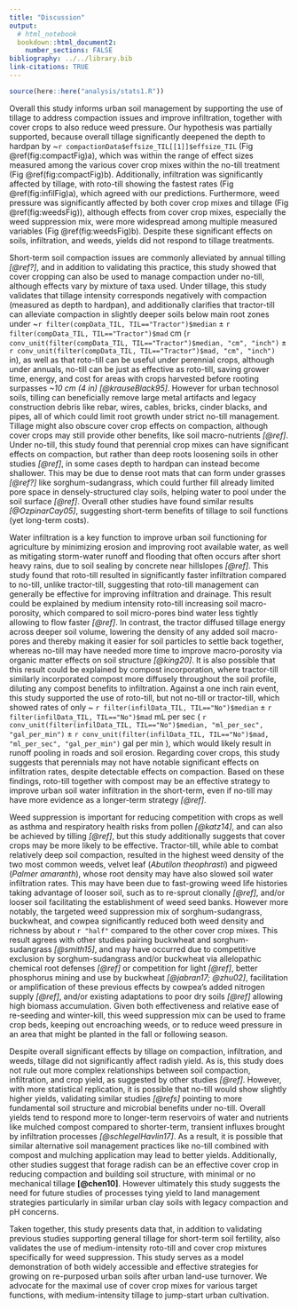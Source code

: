 ```yaml
---
title: "Discussion"
output: 
  # html_notebook
  bookdown::html_document2:
    number_sections: FALSE
bibliography: ../../library.bib
link-citations: TRUE
---
```



<!-- # Outline -->

<!-- - hypothesis -->
<!-- - tillage -->
<!-- - infiltration -->
<!-- - weeds -->
<!-- - yield -->
<!-- - conclusion -->


```r
source(here::here("analysis/stats1.R"))
```


Overall this study informs urban soil management by supporting the use of tillage to address compaction issues and improve infiltration, together with cover crops to also reduce weed pressure.
Our hypothesis was partially supported, because overall tillage significantly deepened the depth to hardpan by ~`r compactionData$effsize_TIL[[1]]$effsize_TIL` (Fig \@ref(fig:compactFig)a), which was within the range of effect sizes measured among the various cover crop mixes within the no-till treatment (Fig \@ref(fig:compactFig)b). 
Additionally, infiltration was significantly affected by tillage, with roto-till showing the fastest rates (Fig \@ref(fig:infilFig)a), which agreed with our predictions.
Furthermore, weed pressure was significantly affected by both cover crop mixes and tillage (Fig \@ref(fig:weedsFig)), although effects from cover crop mixes, especially the weed suppression mix, were more widespread among multiple measured variables (Fig \@ref(fig:weedsFig)b).
Despite these significant effects on soils, infiltration, and weeds, yields did not respond to tillage treatments.


<!-- ## Compaction -->


Short-term soil compaction issues are commonly alleviated by annual tilling *[@ref?]*, and in addition to validating this practice, this study showed that cover cropping can also be used to manage compaction under no-till, although effects vary by mixture of taxa used.
Under tillage, this study validates that tillage intensity corresponds negatively with compaction (measured as depth to hardpan), and additionally clarifies that tractor-till can alleviate compaction in slightly deeper soils below main root zones under 
~`r filter(compData_TIL, TIL=="Tractor")$median` ± 
`r filter(compData_TIL, TIL=="Tractor")$mad` cm 
(`r conv_unit(filter(compData_TIL, TIL=="Tractor")$median, "cm", "inch")` ± 
`r conv_unit(filter(compData_TIL, TIL=="Tractor")$mad, "cm", "inch")` in), 
as well as that roto-till can be useful under perennial crops, although under annuals, no-till can be just as effective as roto-till, saving grower time, energy, and cost for areas with crops harvested before rooting surpasses *~10 cm (4 in)* *[@krauseBlack95]*.
However for urban technosol soils, tilling can beneficially remove large metal artifacts and legacy construction debris like rebar, wires, cables, bricks, cinder blacks, and pipes, all of which could limit root growth under strict no-till management. 
Tillage might also obscure cover crop effects on compaction, although cover crops may still provide other benefits, like soil macro-nutrients *[@ref]*.
Under no-till, this study found that perennial crop mixes can have significant effects on compaction, but rather than deep roots loosening soils in other studies *[@ref]*, in some cases depth to hardpan can instead become shallower.
This may be due to dense root mats that can form under grasses *[@ref?]* like sorghum-sudangrass, which could further fill already limited pore space in densely-structured clay soils, helping water to pool under the soil surface *[@ref]*.
Overall other studies have found similar results *[@OzpinarCay05]*, suggesting short-term benefits of tillage to soil functions (yet long-term costs).


<!-- ## Infiltration -->


Water infiltration is a key function to improve urban soil functioning for agriculture by minimizing erosion and improving root available water, as well as mitigating storm-water runoff and flooding that often occurs after short heavy rains, due to soil sealing by concrete near hillslopes *[@ref]*.
This study found that roto-till resulted in significantly faster infiltration compared to no-till, unlike tractor-till, suggesting that roto-till management can generally be effective for improving infiltration and drainage.
This result could be explained by medium intensity roto-till increasing soil macro-porosity, which compared to soil micro-pores bind water less tightly allowing to flow faster *[@ref]*.
In contrast, the tractor diffused tillage energy across deeper soil volume, lowering the density of any added soil macro-pores and thereby making it easier for soil particles to settle back together, whereas no-till may have needed more time to improve macro-porosity via organic matter effects on soil structure *[@king20]*.
It is also possible that this result could be explained by compost incorporation, where tractor-till similarly incorporated compost more diffusely throughout the soil profile, diluting any compost benefits to infiltration.
Against a one inch rain event, this study supported the use of roto-till, but not no-till or tractor-till, which showed rates of only 
~ `r filter(infilData_TIL, TIL=="No")$median` ±
`r filter(infilData_TIL, TIL=="No")$mad` mL per sec
(
`r conv_unit(filter(infilData_TIL, TIL=="No")$median, "ml_per_sec", "gal_per_min")` ±
`r conv_unit(filter(infilData_TIL, TIL=="No")$mad, "ml_per_sec", "gal_per_min")` gal per min
), 
which would likely result in runoff pooling in roads and soil erosion.
Regarding cover crops, this study suggests that perennials may not have notable significant effects on infiltration rates, despite detectable effects on compaction.
Based on these findings, roto-till together with compost may be an effective strategy to improve urban soil water infiltration in the short-term, even if no-till may have more evidence as a longer-term strategy *[@ref]*. 


<!-- ## Weed suppression -->


Weed suppression is important for reducing competition with crops as well as asthma and respiratory health risks from pollen *[@katz14]*, and can also be achieved by tilling *[@ref]*, but this study additionally suggests that cover crops may be more likely to be effective.
Tractor-till, while able to combat relatively deep soil compaction, resulted in the highest weed density of the two most common weeds, velvet leaf (*Abutilon theophrasti*) and pigweed (*Palmer amaranth*), whose root density may have also slowed soil water infiltration rates.
This may have been due to fast-growing weed life histories taking advantage of looser soil, such as to re-sprout clonally *[@ref]*, and/or looser soil facilitating the establishment of weed seed banks.
However more notably, the targeted weed suppression mix of sorghum-sudangrass, buckwheat, and cowpea significantly reduced both weed density and richness by about `r "half"` compared to the other cover crop mixes. 
This result agrees with other studies pairing buckwheat and sorghum-sudangrass *[@smith15]*, and may have occurred due to competitive exclusion by sorghum-sudangrass and/or buckwheat via allelopathic chemical root defenses *[@ref]* or competition for light *[@ref]*, better phosphorus mining and use by buckwheat *[@jabran17; @zhu02]*, facilitation or amplification of these previous effects by cowpea's added nitrogen supply *[@ref]*, and/or existing adaptations to poor dry soils *[@ref]* allowing high biomass accumulation.
Given both effectiveness and relative ease of re-seeding and winter-kill, this weed suppression mix can be used to frame crop beds, keeping out encroaching weeds, or to reduce weed pressure in an area that might be planted in the fall or following season. 


<!-- ## Yield -->


Despite overall significant effects by tillage on compaction, infiltration, and weeds, tillage did not significantly affect radish yield.
As is, this study does not rule out more complex relationships between soil compaction, infiltration, and crop yield, as suggested by other studies *[@ref]*.
However, with more statistical replication, it is possible that no-till would show slightly higher yields, validating similar studies *[@refs]* pointing to more fundamental soil structure and microbial benefits under no-till.
Overall yields tend to respond more to longer-term reservoirs of water and nutrients like mulched compost compared to shorter-term, transient influxes brought by infiltration processes *[@schlegelHavlin17]*. 
As a result, it is possible that similar alternative soil management practices like no-till combined with compost and mulching application may lead to better yields. 
Additionally, other studies suggest that forage radish can be an effective cover crop in reducing compaction and building soil structure, with minimal or no mechanical tillage **[@chen10]**. 
However ultimately this study suggests the need for future studies of processes tying yield to land management strategies particularly in similar urban clay soils with legacy compaction and pH concerns.


<!-- ## Conclusion -->


Taken together, this study presents data that, in addition to validating previous studies supporting general tillage for short-term soil fertility, also validates the use of medium-intensity roto-till and cover crop mixtures specifically for weed suppression. 
This study serves as a model demonstration of both widely accessible and effective strategies for growing on re-purposed urban soils after urban land-use turnover.
We advocate for the maximal use of cover crop mixes for various target functions, with medium-intensity tillage to jump-start urban cultivation.

